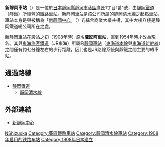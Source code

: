 {{NoteTA|1 = zh:新靜岡車站; zh-cn:新静冈站; zh-tw:新靜岡車站; zh-hk:新靜岡站; }}
{{日本車站資訊
|公司色 = #3366FF
|文字色 =
|站名 = 新靜岡
|圖片 = Shin-Shizuoka Station Keyaki Street Entrance.JPG
|pxl = 280px
|圖片說明 = けやき通口（2013年2月12日）
|日文原名 = 新静岡
|平假名 = しんしずおか
|羅馬拼音 = Shin-shizuoka<!-- 駅名標の表記に従う -->
|電報略號 =
|所屬公司= [[靜岡鐵道|靜岡鐵道]]
|所在地 = [[靜岡縣|靜岡縣]][[靜岡市|靜岡市]][[葵區|葵區]]鷹匠一丁目1番1號
|啟用年月日= 1908年（明治41年）12月9日
|車站構造 = [[地面車站|地面車站]]
|月台配置 = 櫛形 2面3線
|廢站年月日=
|乘客人數 = 11,070
|上下車人次 =
|統計年度 = 2006年
|轉車 = [[靜岡站|靜岡站]] - [[東海旅客鐵道|東海旅客鐵道]] 徒步7分鐘
|備註 =
|adjacent = {{Adjacent stations|system=靜岡鐵道|line=靜岡清水線|right=日吉町|note-mid=S01<br>距離新靜岡0.0km|note-right=S02<br>0.5km}}
}}
'''新靜岡車站'''（{{jpn|j=新静岡駅|hg=しんしずおかえき|rm=Shin-shizuoka eki|f=y}}）是一位於[[日本|日本]][[靜岡縣|靜岡縣]][[靜岡市|靜岡市]][[葵區|葵區]]鷹匠1丁目1番1號，由[[靜岡鐵道|靜岡鐵道]]（靜鐵）所經營的[[鐵路車站|鐵路車站]]。新靜岡車站是該公司所屬的[[靜岡清水線|靜岡清水線]]之起點車站，車站本身是與被稱為「[[新靜岡中心|新靜岡中心]]」（{{lang|ja|新静岡センター}}）的綜合商業大樓共構，其中大樓八樓是靜岡鐵道總公司所在之處。

新靜岡車站在設站之初（1908年時）原名'''鷹匠町車站'''，直到1954年時才改為現名。其與[[東海旅客鐵道|東海旅客鐵道]]（JR東海）所屬的[[靜岡車站|靜岡車站]]（[[東海道本線|東海道本線]]與[[東海道新幹線|東海道新幹線]]）之間僅有約七分鐘左右的步行距離，因此也是JR路線系統與靜鐵之間主要的轉車站。

==通過路線==

* [[靜岡鐵道|靜岡鐵道]]
** [[靜岡清水線|靜岡清水線]]

==外部連結==

* {{ja}}[https://web.archive.org/web/20080414164040/http://www.shinshizuoka-center.com/ 新靜岡中心]

{{靜岡鐵道靜岡清水線}}
{{DEFAULTSORT:Shin-Shizuoka}}
[[Category:日本鐵路車站_Shi|NShizuoka]]
[[Category:葵區鐵路車站|Category:葵區鐵路車站]]
[[Category:靜岡清水線車站|Category:靜岡清水線車站]]
[[Category:1908年启用的铁路车站|Category:1908年启用的铁路车站]]
[[Category:1908年日本建立|Category:1908年日本建立]]

{{japan-rail-stub}}
{{鐵路車站小作品}}